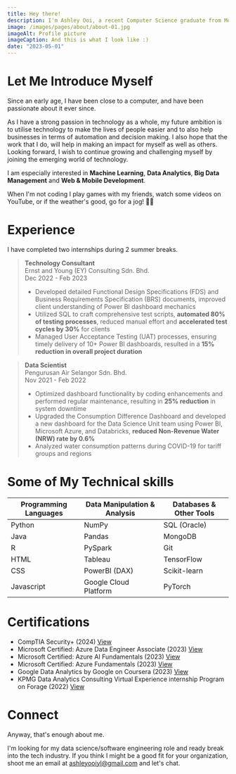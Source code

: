 ```yaml
---
title: Hey there!
description: I'm Ashley Ooi, a recent Computer Science graduate from Monash University.
image: /images/pages/about/about-01.jpg
imageAlt: Profile picture
imageCaption: And this is what I look like :)
date: "2023-05-01"
---
```


# Let Me Introduce Myself

Since an early age, I have been close to a computer, and have been passionate about it ever since.

As I have a strong passion in technology as a whole, my future ambition is to utilise technology to make the 
lives of people easier and to also help businesses in terms of automation and decision making. I also hope that the work 
that I do, will help in making an impact for myself as well as others. Looking forward, I wish to continue growing and challenging myself by joining the emerging world of technology.

I am especially interested in **Machine Learning**, **Data Analytics**, **Big Data Management** and **Web & Mobile Development**.

When I'm not coding I play games with my friends, watch some videos on YouTube, or if the weather's good, go for a jog! 🏃‍♀️

# Experience

I have completed two internships during 2 summer breaks.

> **Technology Consultant** <br />
> Ernst and Young (EY) Consulting Sdn. Bhd. <br />
> Dec 2022 - Feb 2023
> - Developed detailed Functional Design Specifications (FDS) and Business Requirements Specification (BRS) documents, improved client understanding of Power BI dashboard mechanics
> - Utilized SQL to craft comprehensive test scripts, **automated 80% of testing processes**, reduced manual effort and **accelerated test cycles by 30%** for clients
> - Managed User Acceptance Testing (UAT) processes, ensuring timely delivery of 10+ Power BI dashboards, resulted in a **15% reduction in overall project duration**
>

> **Data Scientist** <br />
> Pengurusan Air Selangor Sdn. Bhd. <br />
> Nov 2021 - Feb 2022
> - Optimized dashboard functionality by coding enhancements and performed regular maintenance, resulting in **25% reduction** in system downtime <br />
> - Upgraded the Consumption Difference Dashboard and developed a new dashboard for the Data Science Unit team using Power BI, Microsoft Azure, and Databricks, **reduced Non-Revenue Water (NRW) rate by 0.6%** <br />
> - Analyzed water consumption patterns during COVID-19 for tariff groups and regions <br />


# Some of My Technical skills

| Programming Languages | Data Manipulation & Analysis | Databases & Other Tools |
| ---- | ---- | ----------- |
| Python | NumPy  | SQL (Oracle) |
| Java | Pandas | MongoDB |
| R | PySpark | Git |
| HTML | Tableau | TensorFlow|
| CSS | PowerBI (DAX) | Scikit-learn |
| Javascript | Google Cloud Platform | PyTorch |

# Certifications

* CompTIA Security+ (2024) 
[View](https://drive.google.com/file/d/1n6wlr5AxA1GXNLq41x0aCq2vPn237UzV/view?usp=sharing) <br />
* Microsoft Certified: Azure Data Engineer Associate (2023) 
[View](https://learn.microsoft.com/api/credentials/share/en-gb/AshleyOoi-6258/C054E6111BA0E053?sharingId=54DAE5E304F825D9) <br />
* Microsoft Certified: Azure AI Fundamentals (2023)
[View](https://learn.microsoft.com/api/credentials/share/en-gb/AshleyOoi-6258/6F4785ECB7AC1FD1?sharingId=54DAE5E304F825D9) <br /> 
* Microsoft Certified: Azure Fundamentals (2023)
[View](https://learn.microsoft.com/api/credentials/share/en-gb/AshleyOoi-6258/73AE28FF64DB654E?sharingId=54DAE5E304F825D9) <br /> 
* Google Data Analytics by Google on Coursera (2023)
[View](https://coursera.org/share/d29ff44946ca14fc55de25a34431636e) <br /> 
* KPMG Data Analytics Consulting Virtual Experience internship Program on Forage (2022)
[View](https://drive.google.com/file/d/17gkBIz-32x3jxoJZ3ZRzf3PAGLcgPbNv/view?usp=sharing)


# Connect

Anyway, that's enough about me.

I'm looking for my data science/software engineering role and ready break into the tech industry. If you think I might be a good fit for your organization, shoot me an email at ashleyooiyl@gmail.com and let's chat.